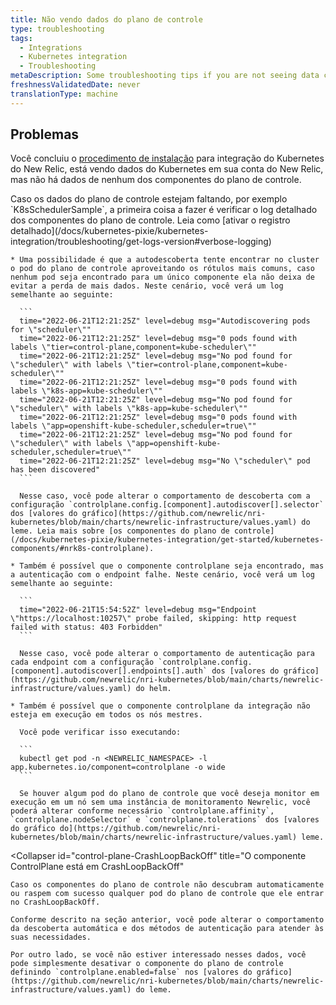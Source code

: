 ```yaml
---
title: Não vendo dados do plano de controle
type: troubleshooting
tags:
  - Integrations
  - Kubernetes integration
  - Troubleshooting
metaDescription: Some troubleshooting tips if you are not seeing data control plane data for your New Relic's Kubernetes integration.
freshnessValidatedDate: never
translationType: machine
---
```


## Problemas

Você concluiu o [procedimento de instalação](/install/kubernetes/) para integração do Kubernetes do New Relic, está vendo dados do Kubernetes em sua conta do New Relic, mas não há dados de nenhum dos componentes do plano de controle.

<CollapserGroup>
  <Collapser
    id="control-plane-sample-missing"
    title="Uma amostra do ControlPlane está faltando"
  >
    Caso os dados do plano de controle estejam faltando, por exemplo `K8sSchedulerSample`, a primeira coisa a fazer é verificar o log detalhado dos componentes do plano de controle. Leia como [ativar o registro detalhado](/docs/kubernetes-pixie/kubernetes-integration/troubleshooting/get-logs-version#verbose-logging)

    * Uma possibilidade é que a autodescoberta tente encontrar no cluster o pod do plano de controle aproveitando os rótulos mais comuns, caso nenhum pod seja encontrado para um único componente ela não deixa de evitar a perda de mais dados. Neste cenário, você verá um log semelhante ao seguinte:

      ```
      time="2022-06-21T12:21:25Z" level=debug msg="Autodiscovering pods for \"scheduler\""
      time="2022-06-21T12:21:25Z" level=debug msg="0 pods found with labels \"tier=control-plane,component=kube-scheduler\""
      time="2022-06-21T12:21:25Z" level=debug msg="No pod found for \"scheduler\" with labels \"tier=control-plane,component=kube-scheduler\""
      time="2022-06-21T12:21:25Z" level=debug msg="0 pods found with labels \"k8s-app=kube-scheduler\""
      time="2022-06-21T12:21:25Z" level=debug msg="No pod found for \"scheduler\" with labels \"k8s-app=kube-scheduler\""
      time="2022-06-21T12:21:25Z" level=debug msg="0 pods found with labels \"app=openshift-kube-scheduler,scheduler=true\""
      time="2022-06-21T12:21:25Z" level=debug msg="No pod found for \"scheduler\" with labels \"app=openshift-kube-scheduler,scheduler=true\""
      time="2022-06-21T12:21:25Z" level=debug msg="No \"scheduler\" pod has been discovered"
      ```

      Nesse caso, você pode alterar o comportamento de descoberta com a configuração `controlplane.config.[component].autodiscover[].selector` dos [valores do gráfico](https://github.com/newrelic/nri-kubernetes/blob/main/charts/newrelic-infrastructure/values.yaml) do leme. Leia mais sobre [os componentes do plano de controle](/docs/kubernetes-pixie/kubernetes-integration/get-started/kubernetes-components/#nrk8s-controlplane).

    * Também é possível que o componente controlplane seja encontrado, mas a autenticação com o endpoint falhe. Neste cenário, você verá um log semelhante ao seguinte:

      ```
      time="2022-06-21T15:54:52Z" level=debug msg="Endpoint \"https://localhost:10257\" probe failed, skipping: http request failed with status: 403 Forbidden"
      ```

      Nesse caso, você pode alterar o comportamento de autenticação para cada endpoint com a configuração `controlplane.config.[component].autodiscover[].endpoints[].auth` dos [valores do gráfico](https://github.com/newrelic/nri-kubernetes/blob/main/charts/newrelic-infrastructure/values.yaml) do helm.

    * Também é possível que o componente controlplane da integração não esteja em execução em todos os nós mestres.

      Você pode verificar isso executando:

      ```
      kubectl get pod -n <NEWRELIC_NAMESPACE> -l app.kubernetes.io/component=controlplane -o wide
      ```

      Se houver algum pod do plano de controle que você deseja monitor em execução em um nó sem uma instância de monitoramento Newrelic, você poderá alterar conforme necessário `controlplane.affinity`, `controlplane.nodeSelector` e `controlplane.tolerations` dos [valores do gráfico do](https://github.com/newrelic/nri-kubernetes/blob/main/charts/newrelic-infrastructure/values.yaml) leme.
  </Collapser>

  <Collapser
    id="control-plane-CrashLoopBackOff"
    title="O componente ControlPlane está em CrashLoopBackOff"
  >
    Caso os componentes do plano de controle não descubram automaticamente ou raspem com sucesso qualquer pod do plano de controle que ele entrar no CrashLoopBackOff.

    Conforme descrito na seção anterior, você pode alterar o comportamento da descoberta automática e dos métodos de autenticação para atender às suas necessidades.

    Por outro lado, se você não estiver interessado nesses dados, você pode simplesmente desativar o componente do plano de controle definindo `controlplane.enabled=false` nos [valores do gráfico](https://github.com/newrelic/nri-kubernetes/blob/main/charts/newrelic-infrastructure/values.yaml) do leme.
  </Collapser>
</CollapserGroup>